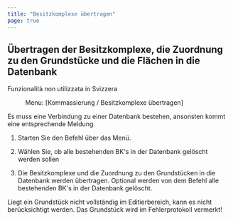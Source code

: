 ```yaml
---
title: "Besitzkomplexe übertragen"
page: true
---
```

## &#220;bertragen der Besitzkomplexe, die Zuordnung zu den Grundst&#252;cke und die Fl&#228;chen in die Datenbank
<Success>
 <Bold> Funzionalit&#224; non utilizzata in Svizzera </Bold> 
</Success>

<GeoMapper> <Menu> Menu: [Kommassierung / Besitzkomplexe übertragen] </Menu> 

<Success>
Es muss eine Verbindung zu einer Datenbank bestehen, ansonsten kommt eine entsprechende Meldung. 
</Success>


1. Starten Sie den Befehl &#252;ber das Men&#252;.

2. W&#228;hlen Sie, ob alle bestehenden BK&#39;s in der Datenbank gel&#246;scht werden sollen

3. Die Besitzkomplexe und die Zuordnung zu den Grundst&#252;cken in die Datenbank werden &#252;bertragen. Optional werden von dem Befehl alle bestehenden BK&#39;s in der Datenbank gel&#246;scht.



<Warning>
Liegt ein Grundst&#252;ck nicht vollst&#228;ndig im Editierbereich, kann es nicht ber&#252;cksichtigt werden. Das Grundst&#252;ck wird im Fehlerprotokoll vermerkt!
</Warning>


</GeoMapper>
